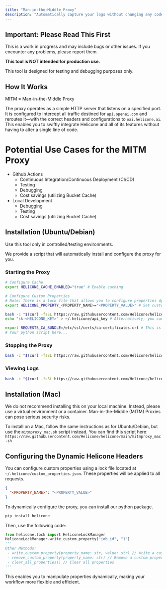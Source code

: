 ```yaml
---
title: "Man-in-the-Middle Proxy"
description: "Automatically capture your logs without changing any code."
---
```


<Warning>

## Important: Please Read This First

This is a work in progress and may include bugs or other issues. If you encounter any problems, please report them.

<b>This tool is NOT intended for production use.</b>

This tool is designed for testing and debugging purposes only.

</Warning>

## How It Works

<Info>MITM = Man-in-the-Middle Proxy</Info>

The proxy operates as a simple HTTP server that listens on a specified port. It is configured to intercept all traffic destined for `api.openai.com` and reroutes it—with the correct headers and configurations to `oai.helicone.ai`. This enables you to swiftly integrate Helicone and all of its features without having to alter a single line of code.

# Potential Use Cases for the MITM Proxy

- Github Actions
  - Continuous Integration/Continuous Deployment (CI/CD)
  - Testing
  - Debugging
  - Cost savings (utilizing Bucket Cache)
- Local Development
  - Debugging
  - Testing
  - Cost savings (utilizing Bucket Cache)

## Installation (Ubuntu/Debian)

<Warning>Use this tool only in controlled/testing environments.</Warning>

We provide a script that will automatically install and configure the proxy for you.

### Starting the Proxy

```bash
# Configure Cache
export HELICONE_CACHE_ENABLED="true" # Enable caching

# Configure Custom Properties
# Note: There is a lock file that allows you to configure properties dynamically
export HELICONE_PROPERTY_<PROPERTY_NAME>="<PROPERTY_VALUE>" # Set custom properties

bash -c "$(curl -fsSL https://raw.githubusercontent.com/Helicone/helicone/main/mitmproxy.sh)" -s start
echo "sk-<HELICONE_KEY>" > ~/.helicone/api_key # Alternatively, you can export HELICONE_API_KEY to your path before starting the proxy to bypass this step.

export REQUESTS_CA_BUNDLE=/etc/ssl/certs/ca-certificates.crt # This is required for HTTPS requests to work properly.
# Your python script here...
```

### Stopping the Proxy

```bash
bash -c "$(curl -fsSL https://raw.githubusercontent.com/Helicone/helicone/main/mitmproxy.sh)" -s stop
```

### Viewing Logs

```bash
bash -c "$(curl -fsSL https://raw.githubusercontent.com/Helicone/helicone/main/mitmproxy.sh)" -s tail
```

## Installation (Mac)

<Warning>
  We do not recommend installing this on your local machine. Instead, please use
  a virtual environment or a container. Man-in-the-Middle (MITM) Proxies can
  pose serious security risks.
</Warning>

To install on a Mac, follow the same instructions as for Ubuntu/Debian, but use the `mitmproxy_mac.sh` script instead. You can find this script here: `https://raw.githubusercontent.com/Helicone/helicone/main/mitmproxy_mac.sh`

## Configuring the Dynamic Helicone Headers

You can configure custom properties using a lock file located at `~/.helicone/custom_properties.json`. These properties will be applied to all requests.

```json
{
  "<PROPERTY_NAME>": "<PROPERTY_VALUE>"
}
```

To dynamically configure the proxy, you can install our python package.

```bash
pip install helicone
```

Then, use the following code:

```python
from helicone.lock import HeliconeLockManager
HeliconeLockManager.write_custom_property("job_id", "1")
'''
Other Methods:
 - write_custom_property(property_name: str, value: str) // Write a custom property
 - remove_custom_property(property_name: str) // Remove a custom property
 - clear_all_properties() // Clear all properties
'''
```

This enables you to manipulate properties dynamically, making your workflow more flexible and efficient.
